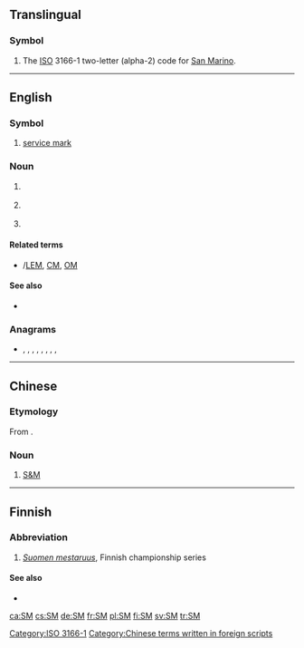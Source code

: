 {{also|sm|Sm|.sm|S&M|℠|ŠM|S. M.|S & M}}
==Translingual==

===Symbol===
{{head|mul|symbol}}
# The [[ISO]] 3166-1 two-letter (alpha-2) code for [[San Marino]].

[[Category:ISO 3166-1]]

----

==English==
{{wikipedia}}

===Symbol===
{{en-symbol}}

# [[service mark]]

===Noun===
{{en-noun}}

# {{lb|en|US|space science}} {{initialism of|w:service module|service module|lang=en}}
# {{lb|en|music}} {{initialism of|short meter|lang=en}}
# {{lb|en|science fiction}} {{initialism of|space marine|lang=en}}

====Related terms====
* {{sense|Service module}} {{l|en|LM}}/[[LEM]], [[CM]], [[OM]]

====See also====
* {{sense|Service module}} {{projectlink|wikipedia|Service Module}}

===Anagrams===
* {{l|en|M's}}, {{l|en|M/S}}, {{l|en|MS}}, {{l|en|MS.}}, {{l|en|Ms}}, {{l|en|Ms.}}, {{l|en|m's}}, {{l|en|m.s.}}, {{l|en|m/s}}

----

==Chinese==

===Etymology===
From {{etyl|en|zh}} {{m|en|[[S&M]]}}.

===Noun===
{{head|zh|noun}}

# {{lb|zh|slang}} [[S&M]]

[[Category:Chinese terms written in foreign scripts]]

----

==Finnish==

===Abbreviation===
{{rfc-header|Abbreviation}}
{{fi-abbr}}

# ''[[Suomen mestaruus]]'', Finnish championship series

====See also====
* {{pedia|Jääkiekon SM-liiga|lang=fi}}

[[ca:SM]]
[[cs:SM]]
[[de:SM]]
[[fr:SM]]
[[pl:SM]]
[[fi:SM]]
[[sv:SM]]
[[tr:SM]]